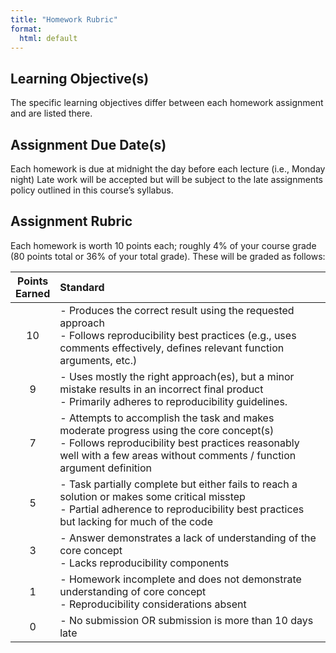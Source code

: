 ```yaml
---
title: "Homework Rubric"
format:
  html: default
---
```


## Learning Objective(s)

The specific learning objectives differ between each homework assignment and are listed there.

## Assignment Due Date(s)

Each homework is due at midnight the day before each lecture (i.e., Monday night) Late work will be accepted but will be subject to the late assignments policy outlined in this course’s syllabus.

## Assignment Rubric

Each homework is worth 10 points each; roughly 4% of your course grade (80 points total or 36% of your total grade). These will be graded as follows:

| Points Earned | Standard |
|:--------------:|:---------------------------------------------------------------------------------------------------------------------------|
| 10 | - Produces the correct result using the requested approach </br> - Follows reproducibility best practices (e.g., uses comments effectively, defines relevant function arguments, etc.) |
| 9 | - Uses mostly the right approach(es), but a minor mistake results in an incorrect final product </br> - Primarily adheres to reproducibility guidelines. |
| 7 | - Attempts to accomplish the task and makes moderate progress using the core concept(s) </br> - Follows reproducibility best practices reasonably well with a few areas without comments / function argument definition | 
| 5 | - Task partially complete but either fails to reach a solution or makes some critical misstep </br> - Partial adherence to reproducibility best practices but lacking for much of the code |
| 3 | - Answer demonstrates a lack of understanding of the core concept </br> - Lacks reproducibility components |
| 1 | - Homework incomplete and does not demonstrate understanding of core concept </br> - Reproducibility considerations absent |
| 0 | - No submission OR submission is more than 10 days late |
